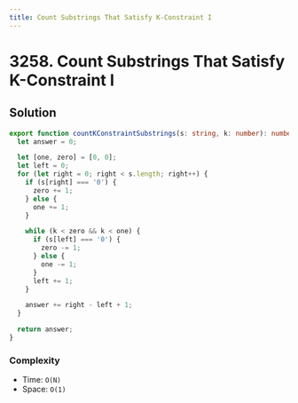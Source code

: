 ```yaml
---
title: Count Substrings That Satisfy K-Constraint I
---
```


# 3258. Count Substrings That Satisfy K-Constraint I

<Badges>
  <LevelBadge level="easy" />
</Badges>

## Solution

```typescript filename="solution.ts" copy
export function countKConstraintSubstrings(s: string, k: number): number {
  let answer = 0;

  let [one, zero] = [0, 0];
  let left = 0;
  for (let right = 0; right < s.length; right++) {
    if (s[right] === '0') {
      zero += 1;
    } else {
      one += 1;
    }

    while (k < zero && k < one) {
      if (s[left] === '0') {
        zero -= 1;
      } else {
        one -= 1;
      }
      left += 1;
    }

    answer += right - left + 1;
  }

  return answer;
}
```

### Complexity

- Time: `O(N)`
- Space: `O(1)`

<ProblemLink
  codingSite="leetcode"
  href="https://leetcode.com/problems/count-substrings-that-satisfy-k-constraint-i"
  title="Count Substrings That Satisfy K-Constraint I"
/>
